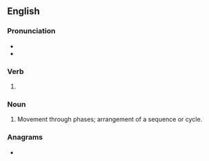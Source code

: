 ==English==

===Pronunciation===
* {{IPA|/ˈfeɪzɪŋ/|lang=en}}
* {{homophones|fazing|lang=en}}

===Verb===
{{head|en|present participle}}

# {{present participle of|phase|lang=en|nocat=1}}

===Noun===
{{en-noun}}

# Movement through phases; arrangement of a sequence or cycle.

===Anagrams===
* {{anagrams|en|hasping|pashing|shaping}}